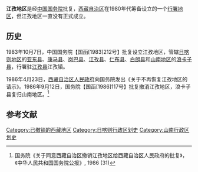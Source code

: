 '''江孜地区'''是经[[中华人民共和国国务院|中国国务院]]批复，[[西藏自治区|西藏自治区]]在1980年代筹备设立的一个[[地区行政公署|行署地区]]，但江孜地区一直没有正式成立。
==历史==
1983年10月7日，中国国务院【国函[1983]212号】批复设立江孜地区，管辖[[日喀则地区|日喀则地区]]的[[亚东县|亚东县]]、[[康马县|康马县]]、[[岗巴县|岗巴县]]、[[江孜县|江孜县]]、[[仁布县|仁布县]]、[[白朗县|白朗县]]和[[山南地区|山南地区]]的[[浪卡子县|浪卡子县]]，行署驻[[江孜县|江孜县]]江孜镇。

1986年4月23日，[[西藏自治区人民政府|西藏自治区人民政府]]向国务院发出《关于不再恢复江孜地区的请示》。1986年9月12日，国务院【国函[1986]117号】批复撤消江孜地区，浪卡子县复归山南地区。<ref>国务院《关于同意西藏自治区撤销江孜地区给西藏自治区人民政府的批复》，《中华人民共和国国务院公报》, 1986 (31)</ref>

==参考文献==
{{Reflist}}

[[Category:已撤销的西藏地区|Category:已撤销的西藏地区]]
[[Category:日喀则行政区划史|Category:日喀则行政区划史]]
[[Category:山南行政区划史|Category:山南行政区划史]]